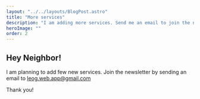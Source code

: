```yaml
---
layout: "../../layouts/BlogPost.astro"
title: "More services"
description: "I am adding more services. Send me an email to join the newsletter"
heroImage: ""
order: 2
---
```


## Hey Neighbor!

I am planning to add few new services.
Join the newsletter by sending an email to <a href = "mailto: leog.web.app@gmail.com">leog.web.app@gmail.com</a>

Thank you!
